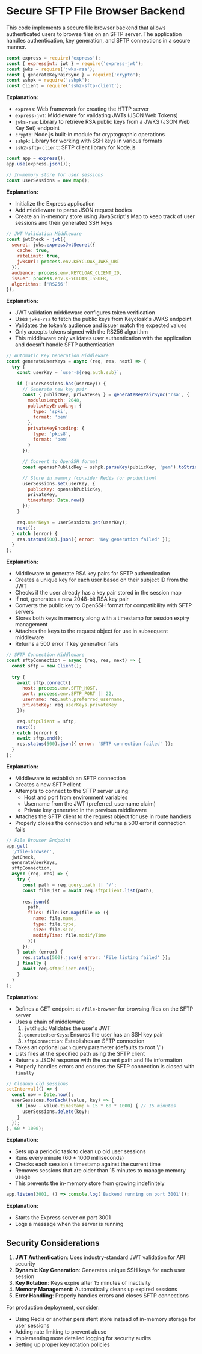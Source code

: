 # Secure SFTP File Browser Backend

This code implements a secure file browser backend that allows authenticated users to browse files on an SFTP server. The application handles authentication, key generation, and SFTP connections in a secure manner.

```javascript
const express = require('express');
const { expressjwt: jwt } = require('express-jwt');
const jwks = require('jwks-rsa');
const { generateKeyPairSync } = require('crypto');
const sshpk = require('sshpk');
const Client = require('ssh2-sftp-client');
```

**Explanation:**
- `express`: Web framework for creating the HTTP server
- `express-jwt`: Middleware for validating JWTs (JSON Web Tokens)
- `jwks-rsa`: Library to retrieve RSA public keys from a JWKS (JSON Web Key Set) endpoint
- `crypto`: Node.js built-in module for cryptographic operations
- `sshpk`: Library for working with SSH keys in various formats
- `ssh2-sftp-client`: SFTP client library for Node.js

```javascript
const app = express();
app.use(express.json());

// In-memory store for user sessions
const userSessions = new Map();
```

**Explanation:**
- Initialize the Express application
- Add middleware to parse JSON request bodies
- Create an in-memory store using JavaScript's Map to keep track of user sessions and their generated SSH keys

```javascript
// JWT Validation Middleware
const jwtCheck = jwt({
  secret: jwks.expressJwtSecret({
    cache: true,
    rateLimit: true,
    jwksUri: process.env.KEYCLOAK_JWKS_URI
  }),
  audience: process.env.KEYCLOAK_CLIENT_ID,
  issuer: process.env.KEYCLOAK_ISSUER,
  algorithms: ['RS256']
});
```

**Explanation:**
- JWT validation middleware configures token verification
- Uses `jwks-rsa` to fetch the public keys from Keycloak's JWKS endpoint
- Validates the token's audience and issuer match the expected values
- Only accepts tokens signed with the RS256 algorithm
- This middleware only validates user authentication with the application and doesn't handle SFTP authentication

```javascript
// Automatic Key Generation Middleware
const generateUserKeys = async (req, res, next) => {
  try {
    const userKey = `user-${req.auth.sub}`;
    
    if (!userSessions.has(userKey)) {
      // Generate new key pair
      const { publicKey, privateKey } = generateKeyPairSync('rsa', {
        modulusLength: 2048,
        publicKeyEncoding: {
          type: 'spki',
          format: 'pem'
        },
        privateKeyEncoding: {
          type: 'pkcs8',
          format: 'pem'
        }
      });

      // Convert to OpenSSH format
      const opensshPublicKey = sshpk.parseKey(publicKey, 'pem').toString('ssh');

      // Store in memory (consider Redis for production)
      userSessions.set(userKey, {
        publicKey: opensshPublicKey,
        privateKey,
        timestamp: Date.now()
      });
    }

    req.userKeys = userSessions.get(userKey);
    next();
  } catch (error) {
    res.status(500).json({ error: 'Key generation failed' });
  }
};
```

**Explanation:**
- Middleware to generate RSA key pairs for SFTP authentication
- Creates a unique key for each user based on their subject ID from the JWT
- Checks if the user already has a key pair stored in the session map
- If not, generates a new 2048-bit RSA key pair
- Converts the public key to OpenSSH format for compatibility with SFTP servers
- Stores both keys in memory along with a timestamp for session expiry management
- Attaches the keys to the request object for use in subsequent middleware
- Returns a 500 error if key generation fails

```javascript
// SFTP Connection Middleware
const sftpConnection = async (req, res, next) => {
  const sftp = new Client();
  
  try {
    await sftp.connect({
      host: process.env.SFTP_HOST,
      port: process.env.SFTP_PORT || 22,
      username: req.auth.preferred_username,
      privateKey: req.userKeys.privateKey
    });

    req.sftpClient = sftp;
    next();
  } catch (error) {
    await sftp.end();
    res.status(500).json({ error: 'SFTP connection failed' });
  }
};
```

**Explanation:**
- Middleware to establish an SFTP connection
- Creates a new SFTP client
- Attempts to connect to the SFTP server using:
  - Host and port from environment variables
  - Username from the JWT (preferred_username claim)
  - Private key generated in the previous middleware
- Attaches the SFTP client to the request object for use in route handlers
- Properly closes the connection and returns a 500 error if connection fails

```javascript
// File Browser Endpoint
app.get(
  '/file-browser',
  jwtCheck,
  generateUserKeys,
  sftpConnection,
  async (req, res) => {
    try {
      const path = req.query.path || '/';
      const fileList = await req.sftpClient.list(path);
      
      res.json({
        path,
        files: fileList.map(file => ({
          name: file.name,
          type: file.type,
          size: file.size,
          modifyTime: file.modifyTime
        }))
      });
    } catch (error) {
      res.status(500).json({ error: 'File listing failed' });
    } finally {
      await req.sftpClient.end();
    }
  }
);
```

**Explanation:**
- Defines a GET endpoint at `/file-browser` for browsing files on the SFTP server
- Uses a chain of middleware:
  1. `jwtCheck`: Validates the user's JWT
  2. `generateUserKeys`: Ensures the user has an SSH key pair
  3. `sftpConnection`: Establishes an SFTP connection
- Takes an optional `path` query parameter (defaults to root '/')
- Lists files at the specified path using the SFTP client
- Returns a JSON response with the current path and file information
- Properly handles errors and ensures the SFTP connection is closed with `finally`

```javascript
// Cleanup old sessions
setInterval(() => {
  const now = Date.now();
  userSessions.forEach((value, key) => {
    if (now - value.timestamp > 15 * 60 * 1000) { // 15 minutes
      userSessions.delete(key);
    }
  });
}, 60 * 1000);
```

**Explanation:**
- Sets up a periodic task to clean up old user sessions
- Runs every minute (60 * 1000 milliseconds)
- Checks each session's timestamp against the current time
- Removes sessions that are older than 15 minutes to manage memory usage
- This prevents the in-memory store from growing indefinitely

```javascript
app.listen(3001, () => console.log('Backend running on port 3001'));
```

**Explanation:**
- Starts the Express server on port 3001
- Logs a message when the server is running

## Security Considerations

1. **JWT Authentication**: Uses industry-standard JWT validation for API security
2. **Dynamic Key Generation**: Generates unique SSH keys for each user session
3. **Key Rotation**: Keys expire after 15 minutes of inactivity
4. **Memory Management**: Automatically cleans up expired sessions
5. **Error Handling**: Properly handles errors and closes SFTP connections

For production deployment, consider:
- Using Redis or another persistent store instead of in-memory storage for user sessions
- Adding rate limiting to prevent abuse
- Implementing more detailed logging for security audits
- Setting up proper key rotation policies
